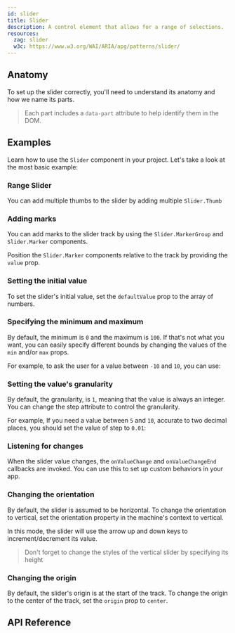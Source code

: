 ```yaml
---
id: slider
title: Slider
description: A control element that allows for a range of selections.
resources:
  zag: slider
  w3c: https://www.w3.org/WAI/ARIA/apg/patterns/slider/
---
```


<ComponentPreview />

## Anatomy

To set up the slider correctly, you'll need to understand its anatomy and how we
name its parts.

> Each part includes a `data-part` attribute to help identify them in the DOM.

<Anatomy id="slider" />

## Examples

Learn how to use the `Slider` component in your project. Let's take a look at
the most basic example:

<Example id="basic" />

### Range Slider

You can add multiple thumbs to the slider by adding multiple `Slider.Thumb`

<Example id="range" />

### Adding marks

You can add marks to the slider track by using the `Slider.MarkerGroup` and
`Slider.Marker` components.

Position the `Slider.Marker` components relative to the track by providing the
`value` prop.

<Example id="withMarks" />

### Setting the initial value

To set the slider's initial value, set the `defaultValue` prop to the array of
numbers.

<Example id="initialValue" />

### Specifying the minimum and maximum

By default, the minimum is `0` and the maximum is `100`. If that's not what you
want, you can easily specify different bounds by changing the values of the
`min` and/or `max` props.

For example, to ask the user for a value between `-10` and `10`, you can use:

<Example id="minMax" />

### Setting the value's granularity

By default, the granularity, is `1`, meaning that the value is always an
integer. You can change the step attribute to control the granularity.

For example, If you need a value between `5` and `10`, accurate to two decimal
places, you should set the value of step to `0.01`:

<Example id="step" />

### Listening for changes

When the slider value changes, the `onValueChange` and `onValueChangeEnd`
callbacks are invoked. You can use this to set up custom behaviors in your app.

<Example id="onEvent" />

### Changing the orientation

By default, the slider is assumed to be horizontal. To change the orientation to
vertical, set the orientation property in the machine's context to vertical.

In this mode, the slider will use the arrow up and down keys to
increment/decrement its value.

> Don't forget to change the styles of the vertical slider by specifying its
> height

<Example id="vertical" />

### Changing the origin

By default, the slider's origin is at the start of the track. To change the
origin to the center of the track, set the `origin` prop to `center`.

<Example id="centerOrigin" />

## API Reference

<ComponentTypes id="slider" />
